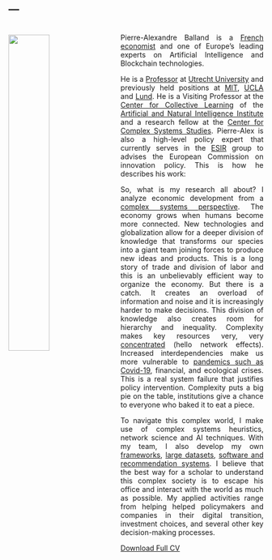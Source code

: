 ---
---

<link rel="stylesheet" href="styles.css" type="text/css">

<img src="images/pierre-alexandre-balland-full.jpg" style="width:40%; border:0px solid; margin-right: 20px ; margin-top: 20px; margin-bottom: 0px" align="left">

<style>
body {
text-align: justify}
</style>

<br>
Pierre-Alexandre Balland is a [French economist](https://scholar.google.com/citations?user=ORZg_McAAAAJ&hl=en&oi=ao) and one of Europe's leading experts on Artificial Intelligence and Blockchain technologies. 

He is a [Professor](https://www.uu.nl/staff/PMABalland/Profile) at [Utrecht University](https://www.uu.nl/en) and previously held positions at [MIT](https://www.media.mit.edu/people/balland/overview/), [UCLA](https://www.ucla.edu/) and [Lund](https://www.lunduniversity.lu.se/). He is a Visiting Professor at the [Center for Collective Learning](https://centerforcollectivelearning.org/) of the [Artificial and Natural Intelligence Institute](https://en.univ-toulouse.fr/aniti) and a research fellow at the [Center for Complex Systems Studies](https://www.uu.nl/en/research/centre-for-complex-systems-studies-ccss). Pierre-Alex is also a high-level policy expert that  currently serves in the [ESIR](https://ec.europa.eu/info/research-and-innovation/strategy/support-policy-making/support-eu-research-and-innovation-policy-making/esir_en) group to advises the European Commission on innovation policy. This is how he describes his work:  

So, what is my research all about? I analyze economic development from a [complex systems perspective](https://www.paballand.com/writing). The economy grows when humans become more connected. New technologies and globalization allow for a deeper division of knowledge that transforms our species into a giant team joining forces to produce new ideas and products. This is a long story of trade and division of labor and this is an unbelievably efficient way to organize the economy. But there is a catch. It creates an overload of information and noise and it is increasingly harder to make decisions. This division of knowledge also creates room for hierarchy and inequality. Complexity makes key resources very, very [concentrated](https://www.nature.com/articles/s41562-019-0803-3) (hello network effects). Increased interdependencies make us more vulnerable to [pandemics such as Covid-19](https://www.youtube.com/watch?v=C0YMLBT16n4), financial, and ecological crises. This is a real system failure that justifies policy intervention. Complexity puts a big pie on the table, institutions give a chance to everyone who baked it to eat a piece.    

To navigate this complex world, I make use of complex systems heuristics, network science and AI techniques. With my team, I also develop my own [frameworks](https://www.tandfonline.com/doi/full/10.1080/00343404.2018.1437900), [large datasets](https://dataverse.harvard.edu/dataset.xhtml?persistentId=doi:10.7910/DVN/BPC15W), [software and recommendation systems](https://rdrr.io/github/PABalland/EconGeo/). I believe that the best way for a scholar to understand this complex society is to escape his office and interact with the world as much as possible. My applied activities range from helping helped policymakers and companies in their digital transition, investment choices, and several other key decision-making processes.  

[Download Full CV](https://www.paballand.com/cv.pdf)
